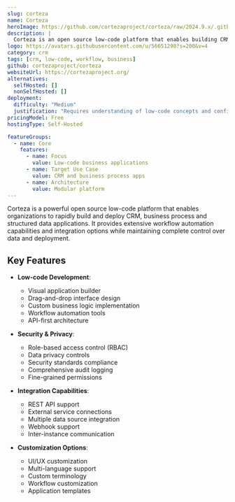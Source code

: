 ```yaml
---
slug: corteza
name: Corteza
heroImage: https://github.com/cortezaproject/corteza/raw/2024.9.x/.github/assets/hero-animation.webp
description: |
  Corteza is an open source low-code platform that enables building CRM, business process and structured data applications with workflow automation capabilities and extensive integration options.
logo: https://avatars.githubusercontent.com/u/56651298?s=200&v=4
category: crm
tags: [crm, low-code, workflow, business]
github: cortezaproject/corteza
websiteUrl: https://cortezaproject.org/
alternatives:
  selfHosted: []
  nonSelfHosted: []
deployment:
  difficulty: "Medium"
  justification: "Requires understanding of low-code concepts and configuration, but has good documentation and Docker support."
pricingModel: Free
hostingType: Self-Hosted

featureGroups:
  - name: Core
    features:
      - name: Focus
        value: Low-code business applications
      - name: Target Use Case
        value: CRM and business process apps
      - name: Architecture
        value: Modular platform
---
```


Corteza is a powerful open source low-code platform that enables organizations to rapidly build and deploy CRM, business process and structured data applications. It provides extensive workflow automation capabilities and integration options while maintaining complete control over data and deployment.

## Key Features

- **Low-code Development**:

  - Visual application builder
  - Drag-and-drop interface design
  - Custom business logic implementation
  - Workflow automation tools
  - API-first architecture

- **Security & Privacy**:

  - Role-based access control (RBAC)
  - Data privacy controls
  - Security standards compliance
  - Comprehensive audit logging
  - Fine-grained permissions

- **Integration Capabilities**:

  - REST API support
  - External service connections
  - Multiple data source integration
  - Webhook support
  - Inter-instance communication

- **Customization Options**:
  - UI/UX customization
  - Multi-language support
  - Custom terminology
  - Workflow customization
  - Application templates
